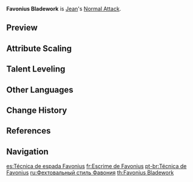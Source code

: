 {{Talent Infobox
|image         = Talent Favonius Bladework.png
|character     = Jean
|type          = Normal Attack
|info          = '''Normal Attack'''<br />Performs up to 5 consecutive strikes.<br /><br />'''Charged Attack'''<br />Consumes a certain amount of stamina to launch an opponent using the power of wind.<br />Launched opponents will slowly fall to the ground.<br /><br />'''Plunging Attack'''<br />Plunges from mid-air to strike the ground below, damaging opponents along the path and dealing [[AoE]] DMG upon impact.
|utility1      = Immobilization
|hit1          = 48.3–140%
|hit2          = 45.6–132%
|hit3          = 60.3–175%
|hit4          = 65.9–191%
|hit5          = 79.2–230%
|charged       = 162–471%
|chargedStamina= 20
|plunge        = 63.9–171%
|plungeLow     = 128–342%
|plungeHigh    = 160–427%
|scale_att1    = ATK
}}
'''Favonius Bladework''' is [[Jean]]'s [[Normal Attack]].

==Preview==
{{Preview
|file1=Favonius Bladework Normal Preview
|caption1=Normal Attack

|file2=Favonius Bladework Charged Preview
|caption2=Charged Attack

|file3=Favonius Bladework Plunge Preview
|caption3=Plunge Attack
}}
{{clr}}

==Attribute Scaling==
{{Talent Scaling
|talentType=Normal Attack
|levels=11
|order=hit1,hit2,hit3,hit4,hit5,charged_title,charged,stamina,plunge_title,plunge,plungelow,plungehigh
|titles=1-Hit DMG (%),2-Hit DMG (%),3-Hit DMG (%),4-Hit DMG (%),5-Hit DMG (%),Charged Attack,Charged Attack DMG (%),Charged Attack Stamina Cost,Plunging Attack,Plunge DMG (%),Low Plunge DMG (%),High Plunge DMG (%)
|hit1_1=48.33
|hit1_2=52.27
|hit1_3=56.2
|hit1_4=61.82
|hit1_5=65.75
|hit1_6=70.25
|hit1_7=76.43
|hit1_8=82.61
|hit1_9=88.8
|hit1_10=95.54
|hit1_11=103.27
|hit2_1=45.58
|hit2_2=49.29
|hit2_3=53
|hit2_4=58.3
|hit2_5=62.01
|hit2_6=66.25
|hit2_7=72.08
|hit2_8=77.91
|hit2_9=83.74
|hit2_10=90.1
|hit2_11=97.39
|hit3_1=60.29
|hit3_2=65.19
|hit3_3=70.1
|hit3_4=77.11
|hit3_5=82.02
|hit3_6=87.63
|hit3_7=95.34
|hit3_8=103.05
|hit3_9=110.76
|hit3_10=119.17
|hit3_11=128.81
|hit4_1=65.88
|hit4_2=71.24
|hit4_3=76.6
|hit4_4=84.26
|hit4_5=89.62
|hit4_6=95.75
|hit4_7=104.18
|hit4_8=112.6
|hit4_9=121.03
|hit4_10=130.22
|hit4_11=140.75
|hit5_1=79.21
|hit5_2=85.65
|hit5_3=92.1
|hit5_4=101.31
|hit5_5=107.76
|hit5_6=115.13
|hit5_7=125.26
|hit5_8=135.39
|hit5_9=145.52
|hit5_10=156.57
|hit5_11=169.23
|charged_1=162.02
|charged_2=175.21
|charged_3=188.4
|charged_4=207.24
|charged_5=220.43
|charged_6=235.5
|charged_7=256.22
|charged_8=276.95
|charged_9=297.67
|charged_10=320.28
|charged_11=346.19
|stamina=20
|plunge_1=63.93
|plunge_2=69.14
|plunge_3=74.34
|plunge_4=81.77
|plunge_5=86.98
|plunge_6=92.92
|plunge_7=101.1
|plunge_8=109.28
|plunge_9=117.46
|plunge_10=126.38
|plunge_11=135.3
|plungelow_1=127.84
|plungelow_2=138.24
|plungelow_3=148.65
|plungelow_4=163.51
|plungelow_5=173.92
|plungelow_6=185.81
|plungelow_7=202.16
|plungelow_8=218.51
|plungelow_9=234.86
|plungelow_10=252.7
|plungelow_11=270.54
|plungehigh_1=159.68
|plungehigh_2=172.67
|plungehigh_3=185.67
|plungehigh_4=204.24
|plungehigh_5=217.23
|plungehigh_6=232.09
|plungehigh_7=252.51
|plungehigh_8=272.93
|plungehigh_9=293.36
|plungehigh_10=315.64
|plungehigh_11=337.92
}}

==Talent Leveling==
{{Talent Upgrade|Jean}}

==Other Languages==
{{Other Languages
|en      = Favonius Bladework
|zhs     = 西风剑术
|zhs_rm  = Xīfēng Jiànshù
|zht     = 西風劍術
|zht_rm  = Xīfēng Jiànshù
|zh_tl   = West Wind Swordsmanship
|ja      = 西風剣術
|ja_rm   = Sepyurosu Kenjutsu<ref>{{Ref/VO|Eula|Chat: Bladework|ja}}</ref>
|ja_tl   = West Wind Swordsmanship
|ko      = 페보니우스 검술
|ko_rm   = Peboniuseu Geomsul
|ko_tl   = Favonius Swordsmanship
|es      = Técnica de espada Favonius
|es_tl   = Favonius Sword Technique
|fr      = Escrime de Favonius
|fr_tl   = Favonius Fencing
|ru      = Фехтовальный стиль Фавония
|ru_tl   = Favonius Fencing Style
|th      = Favonius Bladework
|vi      = Tây Phong Kiếm Thuật
|vi_tl   = West Wind Swordsmanship
|de      = Favonius-Schwertkunst
|de_tl   = Favonius Swordart
|id      = Favonius Bladework
|pt      = Técnica de Favonius
|pt_tl   = 
}}

==Change History==
{{Change History|1.0}}

==References==
{{Reflist}}

==Navigation==
{{Talent Navbox|Jean}}

[[es:Técnica de espada Favonius]]
[[fr:Escrime de Favonius]]
[[pt-br:Técnica de Favonius]]
[[ru:Фехтовальный стиль Фавония]]
[[th:Favonius Bladework]]